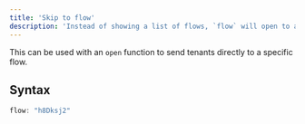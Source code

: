 ```yaml
---
title: 'Skip to flow'
description: 'Instead of showing a list of flows, `flow` will open to a specific flow'
---
```


This can be used with an `open` function to send tenants directly to a specific flow.

## Syntax

``` javascript javascript
flow: "h8Dksj2"
```